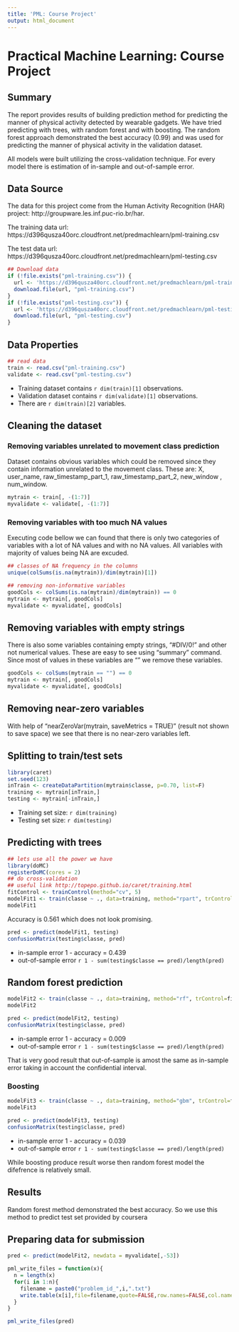 ```yaml
---
title: 'PML: Course Project'
output: html_document
---
```


# Practical Machine Learning: Course Project

## Summary

The report provides results of building prediction method for predicting the manner of physical activity detected by wearable gadgets. We have tried predicting with trees, with random forest and with boosting. The random forest approach demonstrated the best accuracy (0.99) and was used for predicting the manner of physical activity in the validation dataset. 

All models were built utilizing the cross-validation technique. For every model there is estimation of in-sample and out-of-sample error.

## Data Source

The data for this project come from the Human Activity Recognition (HAR) project: http://groupware.les.inf.puc-rio.br/har. 

The training data url: 
https://d396qusza40orc.cloudfront.net/predmachlearn/pml-training.csv

The test data url: 
https://d396qusza40orc.cloudfront.net/predmachlearn/pml-testing.csv

```r
## Download data
if (!file.exists("pml-training.csv")) {
  url <- 'https://d396qusza40orc.cloudfront.net/predmachlearn/pml-training.csv'
  download.file(url, "pml-training.csv")
}
if (!file.exists("pml-testing.csv")) {
  url <- 'https://d396qusza40orc.cloudfront.net/predmachlearn/pml-testing.csv'
  download.file(url, "pml-testing.csv")
}
```

## Data Properties

```r
## read data
train <- read.csv("pml-training.csv")
validate <- read.csv("pml-testing.csv")
```

- Training dataset contains `r dim(train)[1]` observations.
- Validation dataset contains `r dim(validate)[1]` observations.
- There are `r dim(train)[2]` variables.

## Cleaning the dataset

### Removing variables unrelated to movement class prediction
Dataset contains obvious variables which could be removed since they contain information unrelated to the movement class. These are: X, user_name, raw_timestamp_part_1, raw_timestamp_part_2,  new_window , num_window.
```r
mytrain <- train[, -(1:7)]
myvalidate <- validate[, -(1:7)]
```

### Removing variables with too much NA values
Executing code bellow we can found that there is only two categories of variables with a lot of NA values and with no NA values. All variables with majority of values being NA are excuded.

```r
## classes of NA frequency in the columns
unique(colSums(is.na(mytrain))/dim(mytrain)[1])
```

```r
## removing non-informative variables
goodCols <- colSums(is.na(mytrain)/dim(mytrain)) == 0
mytrain <- mytrain[, goodCols]
myvalidate <- myvalidate[, goodCols]
```

## Removing variables with empty strings
There is also some variables containing empty strings, "#DIV/0!" and other not numerical values. These are easy to see using "summary" command. Since most of values in these variables are "" we remove these variables.

```r
goodCols <- colSums(mytrain == "") == 0
mytrain <- mytrain[, goodCols]
myvalidate <- myvalidate[, goodCols]
```

## Removing near-zero variables

With help of "nearZeroVar(mytrain, saveMetrics = TRUE)" (result not shown to save space) we see that there is no near-zero variables left.

## Splitting to train/test sets
```r
library(caret)
set.seed(123)
inTrain <- createDataPartition(mytrain$classe, p=0.70, list=F)
training <- mytrain[inTrain,]
testing <- mytrain[-inTrain,]
```
- Training set size: `r dim(training)`
- Testing set size: `r dim(testing)`

## Predicting with trees

```r
## lets use all the power we have
library(doMC)
registerDoMC(cores = 2)
## do cross-validation
## useful link http://topepo.github.io/caret/training.html
fitControl <- trainControl(method="cv", 5)
modelFit1 <- train(classe ~ ., data=training, method="rpart", trControl=fitControl)
modelFit1
```

Accuracy is 0.561 which does not look promising.  

```r
pred <- predict(modelFit1, testing)
confusionMatrix(testing$classe, pred)
```

- in-sample error 1 - accuracy = 0.439
- out-of-sample error `r 1 - sum(testing$classe == pred)/length(pred)`

## Random forest prediction
```r
modelFit2 <- train(classe ~ ., data=training, method="rf", trControl=fitControl)
modelFit2
```

```r
pred <- predict(modelFit2, testing)
confusionMatrix(testing$classe, pred)
```

- in-sample error 1 - accuracy = 0.009
- out-of-sample error `r 1 - sum(testing$classe == pred)/length(pred)`

That is very good result that out-of-sample is amost the same as in-sample error taking in account the confidential interval.

### Boosting

```r
modelFit3 <- train(classe ~ ., data=training, method="gbm", trControl=fitControl)
modelFit3
```

```r
pred <- predict(modelFit3, testing)
confusionMatrix(testing$classe, pred)
```

- in-sample error 1 - accuracy = 0.039
- out-of-sample error `r 1 - sum(testing$classe == pred)/length(pred)`

While boosting produce result worse then random forest model the difefrence is relatively small.

## Results

Random forest method demonstrated the best accuracy. So we use this method to predict test set provided by coursera

## Preparing data for submission

```r
pred <- predict(modelFit2, newdata = myvalidate[,-53])

pml_write_files = function(x){
  n = length(x)
  for(i in 1:n){
    filename = paste0("problem_id_",i,".txt")
    write.table(x[i],file=filename,quote=FALSE,row.names=FALSE,col.names=FALSE)
  }
}

pml_write_files(pred)
```